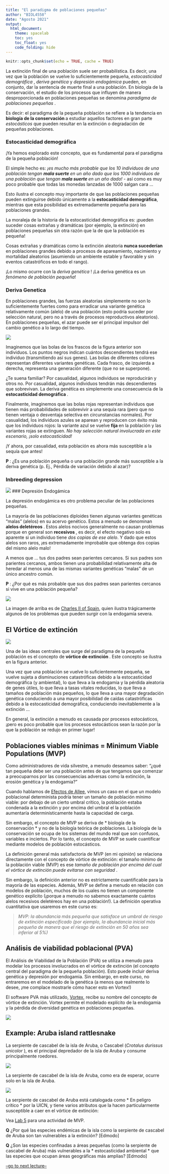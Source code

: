 ```yaml
---
title: "El paradigma de poblaciones pequeñas"
author: "BIOL4558"
date: "Agosto 2021"
output: 
  html_document: 
    theme: spacelab
    toc: yes
    toc_float: yes
    code_folding: hide
---
```


```r
knitr::opts_chunk$set(echo = TRUE, cache = TRUE)
```


La extinción final de una población suele ser probabilística. Es decir, una vez que la población se vuelve lo suficientemente pequeña, *estocasticidad demográfica *, *deriva genética * y *depresión endogámica * pueden, en conjunto, dar la sentencia de muerte final a una población. En biología de la conservación, el estudio de los procesos que influyen de manera desproporcionada en poblaciones pequeñas se denomina *paradigma de poblaciones pequeñas *.

Es decir: el paradigma de la pequeña población se refiere a la tendencia en **biología de la conservación ** a estudiar aquellos factores en gran parte *estocásticos * que pueden resultar en la extinción o degradación de pequeñas poblaciones. 

### Estocasticidad demográfica

¡Ya hemos explorado este concepto, que es fundamental para el paradigma de la pequeña población!

El simple hecho es: _¡es mucho más probable que los 10 individuos de una población tengan **mala suerte ** en un año dado que los 1000 individuos de una población que tengan **mala suerte ** en un año dado! _ - así como es muy poco probable que todas las monedas lanzadas de 1000 salgan cara ...

Esto ilustra el concepto muy importante de que las poblaciones pequeñas pueden extinguirse debido únicamente a la **estocasticidad demográfica**, mientras que esta posibilidad es extremadamente pequeña para las poblaciones grandes.

La moraleja de la historia de la estocasticidad demográfica es: ¡pueden suceder cosas extrañas y dramáticas (por ejemplo, la extinción) en poblaciones pequeñas sin otra razón que la de que la población es pequeña!

Cosas extrañas y dramáticas como la extinción aleatoria **nunca sucederían ** en poblaciones grandes debido a procesos de apareamiento, nacimiento y mortalidad aleatorios (asumiendo un ambiente estable y favorable y sin eventos catastróficos en todo el rango).


¡Lo mismo ocurre con la *deriva genética *! ¡La deriva genética es un _fenómeno de población pequeña_!


### Deriva Genetica

En poblaciones grandes, las fuerzas aleatorias simplemente no son lo suficientemente fuertes como para erradicar una variante genética relativamente común (alelo) de una población (esto podría suceder por selección natural, pero no a través de procesos reproductivos aleatorios). En poblaciones pequeñas, el azar puede ser el principal impulsor del cambio genético a lo largo del tiempo.

![](figures/geneticdrift1.png)

Imaginemos que las bolas de los frascos de la figura anterior son individuos. Los puntos negros indican cuántos descendientes tendrá ese individuo (transmitiendo así sus genes). Las bolas de diferentes colores representan diferentes variantes genéticas. Cada frasco, de izquierda a derecha, representa una generación diferente (que no se superpone).

¿Te suena familiar? Por casualidad, algunos individuos se reproducirán y otros no. Por casualidad, algunos individuos tendrán más descendientes que sobrevivan. La deriva genética es simplemente una consecuencia de la **estocasticidad demográfica **.

Finalmente, imaginemos que las bolas rojas representan individuos que tienen más probabilidades de sobrevivir a una sequía rara (pero que no tienen ventaja o desventaja selectiva en circunstancias normales). Por casualidad, los individuos azules se aparean y reproducen con éxito más que los individuos rojos: la variante azul se vuelve **fija ** en la población y las variantes rojas se extinguen. *No hay selección natural involucrada en este escenario, ¡solo estocasticidad! *

¡Y ahora, por casualidad, esta población es ahora más susceptible a la sequía que antes!


**P **: ¿Es una población pequeña o una población grande más susceptible a la deriva genética (p. Ej., Pérdida de variación debido al azar)?


### Inbreeding depression

![](figures/inbreeding1.jpg)
### Depresión Endogámica

La depresión endogámica es otro problema peculiar de las poblaciones pequeñas.

La mayoría de las poblaciones diploides tienen algunas variantes genéticas "malas" (alelos) en su acervo genético. Estos a menudo se denominan **alelos deletéreos **. Estos alelos nocivos generalmente no causan problemas porque en general son **recesivos **, es decir, el efecto negativo solo es aparente si un individuo tiene _dos copias de ese alelo_. Y dado que estos alelos son raros, ¡es extremadamente improbable que obtenga dos copias del mismo alelo malo!

A menos que ... tus dos padres sean parientes cercanos. Si sus padres son parientes cercanos, ambos tienen una probabilidad relativamente alta de heredar al menos una de las mismas variantes genéticas "malas" de un único ancestro común.

**P **: ¿Por qué es más probable que sus dos padres sean parientes cercanos si vive en una población pequeña?

![](figures/inbreeding2.jpg)


La imagen de arriba es de [Charles II of Spain](https://en.wikipedia.org/wiki/Charles_II_of_Spain), 
quien ilustra trágicamente algunos de los problemas que pueden surgir con la endogamia severa.


## El Vórtice de extinción

![](vortex1.jpg)



Una de las ideas centrales que surge del paradigma de la pequeña población es el concepto de **vórtice de extinción **. Este concepto se ilustra en la figura anterior.


Una vez que una población se vuelve lo suficientemente pequeña, se vuelve sujeta a disminuciones catastróficas debido a la estocasticidad demográfica (y ambiental), lo que lleva a la endogamia y la pérdida aleatoria de genes útiles, lo que lleva a tasas vitales reducidas, lo que lleva a tamaños de población más pequeños, lo que lleva a una mayor degradación genética conduciendo a una mayor posibilidad de caídas catastróficas debido a la estocasticidad demográfica, conduciendo inevitablemente a la extinción ...

En general, la extinción a menudo es causada por procesos estocásticos, ¡pero es poco probable que los procesos estocásticos sean la razón por la que la población se redujo en primer lugar!

## Poblaciones viables mínimas = Minimum Viable Populations (MVP)

Como administradores de vida silvestre, a menudo deseamos saber: "¿qué tan pequeña debe ser una población antes de que tengamos que comenzar a preocuparnos por las consecuencias adversas como la extinción, la erosión genética y la endogamia?"

Cuando hablamos de [Efectos de Allee](LECTURE5.html), vimos un caso en el que un modelo poblacional determinista podría tener un tamaño de población mínimo viable: por debajo de un cierto umbral crítico, la población estaba condenada a la extinción y por encima del umbral el la población aumentaría determinísticamente hasta la capacidad de carga.

Sin embargo, el concepto de MVP se deriva de * biología de la conservación * y no de la biología teórica de poblaciones. La biología de la conservación se ocupa de los sistemas del mundo real que son confusos, variables e inciertos. Por lo tanto, el concepto de MVP se suele cuantificar mediante modelos de población estocásticos.

La definición general más satisfactoria de MVP (en mi opinión) se relaciona directamente con el concepto de vórtice de extinción: el tamaño mínimo de la población viable (MVP) es ese *tamaño de población por encima del cual el vórtice de extinción puede evitarse con seguridad *.

Sin embargo, la definición anterior no es estrictamente cuantificable para la mayoría de las especies. Además, MVP se define a menudo en relación con modelos de población, muchos de los cuales no tienen un componente genético explícito (¡porque a menudo no sabemos exactamente cuántos alelos recesivos deletéreos hay en una población!). La definición operativa cuantitativa que usaremos en este curso es:

> _MVP: la abundancia más pequeña que satisface un umbral de riesgo de extinción especificado (por ejemplo, la abundancia inicial más pequeña de manera que el riesgo de extinción en 50 años sea inferior al 5%) _

## Análisis de viabilidad poblacional (PVA)

El Análisis de Viabilidad de la Población (PVA) se utiliza a menudo para modelar los procesos involucrados en el vórtice de extinción (el concepto central del paradigma de la pequeña población). Esto puede incluir deriva genética y depresión por endogamia. Sin embargo, en este curso, no entraremos en el modelado de la genética (a menos que realmente lo desee, ¡me complace mostrarle cómo hacer esto en Vortex!)


El software PVA más utilizado, [Vortex](http://www.vortex10.org/Vortex10.aspx), recibe su nombre del concepto de vórtice de extinción. Vortex permite el modelado explícito de la endogamia y la pérdida de diversidad genética en poblaciones pequeñas.  

![](figures/vortex10.jpg)


## Example: Aruba island rattlesnake

La serpiente de cascabel de la isla de Aruba, o Cascabel (*Crotalus durissus unicolor *), es el principal depredador de la isla de Aruba y consume principalmente roedores.

![](figures/aruba_rattlesnake1.jpg)

La serpiente de cascabel de la isla de Aruba, como era de esperar, ocurre solo en la isla de Aruba.

![](figures/aruba1.png)

La serpiente de cascabel de Aruba está catalogada como * En peligro crítico * por la UICN, y tiene varios atributos que la hacen particularmente susceptible a caer en el vórtice de extinción:

Vea [Lab 5](LAB5.html) para una actividad de MVP.  


**Q** ¿Por qué las especies endémicas de la isla como la serpiente de cascabel de Aruba son tan vulnerables a la extinción? [Edmodo]

**Q** 
¿Son las especies confinadas a áreas pequeñas (como la serpiente de cascabel de Aruba) más vulnerables a la * estocasticidad ambiental * que las especies que ocupan áreas geográficas más amplias? [Edmodo]



[--go to next lecture--](LECTURE10.html)
























